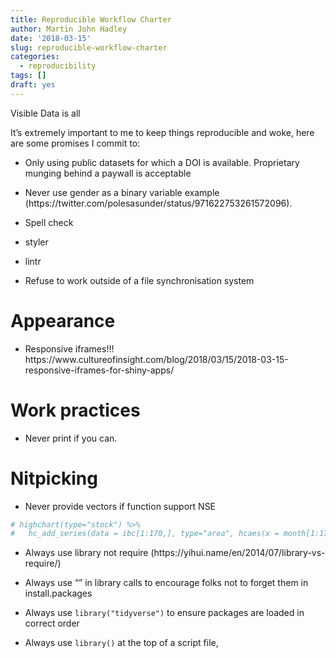 ```yaml
---
title: Reproducible Workflow Charter
author: Martin John Hadley
date: '2018-03-15'
slug: reproducible-workflow-charter
categories:
  - reproducibility
tags: []
draft: yes
---
```


Visible Data is all 


It's extremely important to me to keep things reproducible and woke, here are some promises I commit to:

- Only using public datasets for which a DOI is available. Proprietary munging behind a paywall is acceptable

- Never use gender as a binary variable example (https://twitter.com/polesasunder/status/971622753261572096).

- Spell check

- styler

- lintr

- Refuse to work outside of a file synchronisation system

# Appearance

- Responsive iframes!!! https://www.cultureofinsight.com/blog/2018/03/15/2018-03-15-responsive-iframes-for-shiny-apps/

# Work practices

- Never print if you can.

# Nitpicking

- Never provide vectors if function support NSE 

```r
# highchart(type="stock") %>%
#   hc_add_series(data = ibc[1:170,], type="area", hcaes(x = month[1:170], y=deaths[1:170]), name="Total Deaths")
```

- Always use library not require (https://yihui.name/en/2014/07/library-vs-require/)

- Always use "" in library calls to encourage folks not to forget them in install.packages

- Always use `library("tidyverse")` to ensure packages are loaded in correct order

- Always use `library()` at the top of a script file, 


